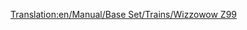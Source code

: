 [[Translation:en/Manual/Base Set/Trains/Wizzowow Z99]]
{{de/Manual/Base Set/Trains/Züge|Name=Wizzowow Z99
|Image=[[File:en/Manual/Base Set/Trains/Wizzowowz99.png]]
|Kosten=£62,109 ($124,218)
|Geschwindigkeit=321 km/h (200 mph)
|Gewicht=95 t
|Leistung=5,000 hp (3,730 kW)
|Betriebskosten=£3,234 ($6,468)
|Entwurf=1999
|Betriebsdauer=20 
|Platz=k.A.
|Beschreibung=Die einzige Einschienenbahn im Spielzeugland, die viel stärker ist als die herkömmlichen Schienenbahnen im Spielzeugland.
|Reales-Leben=Fiktional
}}